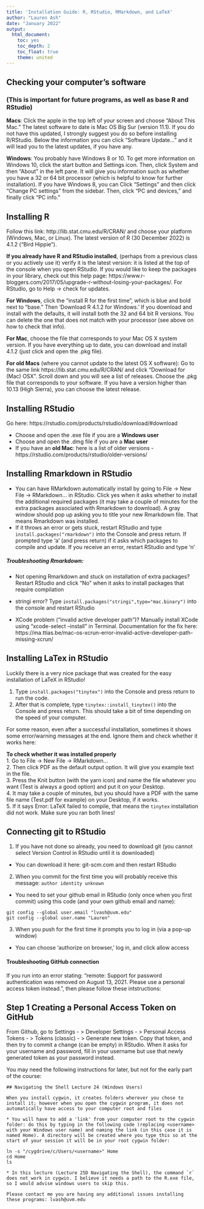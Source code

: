 ```yaml
---
title: 'Installation Guide: R, RStudio, RMarkdown, and LaTeX'
author: "Lauren Ash"
date: "January 2022"
output:
  html_document: 
    toc: yes
    toc_depth: 2
    toc_float: true
    theme: united
---
```


## Checking your computer's software 

### (This is important for future programs, as well as base R and RStudio)  

**Macs**: Click the apple in the top left of your screen and choose "About This Mac." The latest software to date is Mac OS Big Sur (version 11.1). If you do not have this updated, I strongly suggest you do so before installing R/RStudio. Below the information you can click "Software Update..." and it will lead you to the latest updates, if you have any.

**Windows**: You probably have Windows 8 or 10. To get more information on Windows 10, click the start button and Settings icon. Then, click System and then "About" in the left pane. It will give you information such as whether you have a 32 or 64 bit processor (which is helpful to know for further installation). If you have Windows 8, you can Click "Settings" and then click "Change PC settings" from the sidebar. Then, click "PC and devices," and finally click "PC info."

## Installing R
Follow this link: http://lib.stat.cmu.edu/R/CRAN/ and choose your platform (Windows, Mac, or Linux). The latest version of R (30 December 2022) is 4.1.2 ("Bird Hippie").   

**If you already have R and RStudio installed**, (perhaps from a previous class or you actively use it) verify it is the latest version: it is listed at the top of the console when you open RStudio. If you would like to keep the packages in your library, check out this help page: https://www.r-bloggers.com/2017/05/upgrade-r-without-losing-your-packages/. For RStudio, go to Help -> check for updates.   

**For Windows**, click the "install R for the first time", which is blue and bold next to "base." Then 'Download R 4.1.2 for Windows.' If you download and install with the defaults, it will install both the 32 and 64 bit R versions. You can delete the one that does not match with your processor (see above on how to check that info).

**For Mac**, choose the file that corresponds to your Mac OS X system version. If you have everything up to date, you can download and install 4.1.2 (just click and open the .pkg file).

**For old Macs** (where you cannot update to the latest OS X software):
Go to the same link https://lib.stat.cmu.edu/R/CRAN/ and click “Download for (Mac) OSX”. Scroll down and you will see a list of releases. Choose the .pkg file that corresponds to your software. If you have a version higher than 10.13 (High Sierra), you can choose the latest release.

## Installing RStudio
Go here: https://rstudio.com/products/rstudio/download/#download

* Choose and open the .exe file if you are a **Windows user**
* Choose and open the .dmg file if you are a **Mac user**
* If you have an **old Mac**: here is a list of older versions - https://rstudio.com/products/rstudio/older-versions/


## Installing Rmarkdown in RStudio
* You can have RMarkdown automatically install by going to File -> New File -> RMarkdown... in RStudio. Click yes when it asks whether to install the additional required packages (it may take a couple of minutes for the extra packages associated with Rmarkdown to download). A gray window should pop up asking you to title your new Rmarkdown file. That means Rmarkdown was installed. 
* If it throws an error or gets stuck, restart RStudio and type `install.packages("rmarkdown")` into the Console and press return. If prompted type 'a' (and press return) if it asks which packages to compile and update. If you receive an error, restart RStudio and type 'n'

##### Troubleshooting Rmarkdown:
* Not opening Rmarkdown and stuck on installation of extra packages? Restart RStudio and click "No" when it asks to install packages that require compilation

* stringi error? Type ```install.packages("stringi",type="mac.binary")``` into the console and restart RStudio

* XCode problem ("invalid active developer path")? Manually install XCode using "xcode-select --install" in Terminal. Documentation for the fix here: https://ma.ttias.be/mac-os-xcrun-error-invalid-active-developer-path-missing-xcrun/ 

## Installing LaTex in RStudio
Luckily there is a very nice package that was created for the easy installation of LaTeX in RStudio!     

1. Type ```install.packages("tinytex")``` into the Console and press return to run the code.   
2. After that is complete, type ```tinytex::install_tinytex()``` into the Console and press return. This should take a bit of time depending on the speed of your computer.    

For some reason, even after a successful installation, sometimes it shows some error/warning messages at the end. Ignore them and check whether it works here:

**To check whether it was installed properly**   
1. Go to File -> New File -> RMarkdown...    
2. Then click PDF as the default output option. It will give you example text in the file.   
3. Press the Knit button (with the yarn icon) and name the file whatever you want (Test is always a good option) and put it on your Desktop.   
4. It may take a couple of minutes, but you should have a PDF with the same file name (Test.pdf for example) on your Desktop, if it works.   
5. If it says Error: LaTeX failed to compile, that means the `tinytex` installation did not work. Make sure you ran both lines!  


## Connecting git to RStudio 

1) If you have not done so already, you need to download git (you cannot select Version Control in RStudio until it is downloaded) 

* You can download it here: git-scm.com and then restart RStudio

2) When you commit for the first time you will probably receive this message:
`author identity unknown`   

* You need to set your github email in RStudio (only once when you first commit) using this code (and your own github email and name):  

```
git config --global user.email "lvash@uvm.edu"
git config --global user.name "Lauren"
```

3) When you push for the first time it prompts you to log in (via a pop-up window)  

* You can choose 'authorize on browser,' log in, and click allow access  

#### Troubleshooting GitHub connection

If you run into an error stating: "remote: Support for password authentication was removed on August 13, 2021. Please use a personal access token instead.", then please follow these intstructions:

## Step 1 Creating a Personal Access Token on GitHub

From Github, go to Settings - > Developer Settings - > Personal Access Tokens - > Tokens (classic) - > Generate new token. Copy that token, and then try to commit a change (can be empty) in RStudio. When it asks for your username and password, fill in your username but use that newly generated token as your password instead. 





You may need the following instructions for later, but not for the early part of the course:

```
## Navigating the Shell Lecture 24 (Windows Users)

When you install cygwin, it creates folders wherever you chose to install it; however when you open the cygwin program, it does not automatically have access to your computer root and files  

* You will have to add a 'link' from your computer root to the cygwin folder: do this by typing in the following code (replacing <username> with your Windows user name) and naming the link (in this case it is named Home). A directory will be created where you type this so at the start of your session it will be in your root cygwin folder:  

ln -s "/cygdrive/c/Users/<username>" Home
cd Home
ls

* In this lecture (Lecture 25D Navigating the Shell), the command `r` does not work in cygwin. I believe it needs a path to the R.exe file, so I would advise windows users to skip this.  

Please contact me you are having any additional issues installing these programs: lvash@uvm.edu
```
